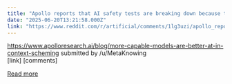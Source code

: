 ```yaml
---
title: "Apollo reports that AI safety tests are breaking down because the models are aware they're being tested"
date: "2025-06-20T13:21:58.000Z"
link: "https://www.reddit.com/r/artificial/comments/1lg3uzi/apollo_reports_that_ai_safety_tests_are_breaking/"
---
```


https://www.apolloresearch.ai/blog/more-capable-models-are-better-at-in-context-scheming
    submitted by    /u/MetaKnowing  
 [link]   [comments]

[Read more](https://www.reddit.com/r/artificial/comments/1lg3uzi/apollo_reports_that_ai_safety_tests_are_breaking/)
